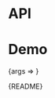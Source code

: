 
<Meta title="Packages/Notifications/ToastProvider" component={ToastProvider} />

# API

<ArgsTable />

# Demo

<Canvas>
  <Story
    name="ToastProvider"
    args={{ children: 'Notification', autoDismiss: true, milliseconds: 5000 }}
    argTypes={{
      placementProps: { control: 'object' },
      children: { table: { category: 'Toast' } },
      autoDismiss: { table: { category: 'Toast' } },
      milliseconds: { table: { category: 'Toast' } },
      placement: {
        control: 'radio',
        options: TOAST_PLACEMENT_OPTIONS,
        table: { category: 'Toast' }
      }
    }}
  >
    {args => <ToastProviderStory {...args} />}
  </Story>
</Canvas>

<Markdown>{README}</Markdown>
